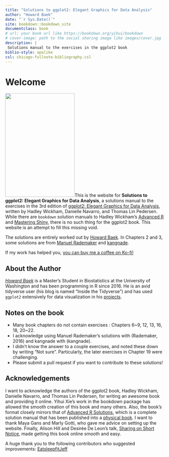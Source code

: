 ```yaml
--- 
title: "Solutions to ggplot2: Elegant Graphics for Data Analysis"
author: "Howard Baek"
date: "`r Sys.Date()`"
site: bookdown::bookdown_site
documentclass: book
# url: your book url like https://bookdown.org/yihui/bookdown
# cover-image: path to the social sharing image like images/cover.jpg
description: |
 Solutions manual to the exercises in the ggplot2 book
biblio-style: apalike
csl: chicago-fullnote-bibliography.csl
---
```


# Welcome {-}

<img src="img/ggplot2-cover.png" class="cover" width="220" height="328"/>This is the website for  **Solutions to ggplot2: Elegant Graphics for Data Analysis**, a solutions manual to the exercises in the 3rd edition of [ggplot2: Elegant Graphics for Data Analysis](https://ggplot2-book.org/index.html), written by Hadley Wickham, Danielle Navarro, and Thomas Lin Pedersen. While there are `bookdown` solution manuals to Hadley Wickham's [Advanced R](https://advanced-r-solutions.rbind.io/) and [Mastering Shiny](https://mastering-shiny-solutions.netlify.app/), there is no such thing for the ggplot2 book. This website is an attempt to fill this missing void.

The solutions are entirely worked out by [Howard Baek](http://insidethetv.rbind.io/). In Chapters 2 and 3, some solutions are from [Manuel Rademaker](https://github.com/M-E-Rademaker/ggplot2-book-solutions) and [kangnade](https://github.com/kangnade/ggplot2-solutions).

If my work has helped you, [you can buy me a coffee on Ko-fi!](https://ko-fi.com/howardbaek)

## About the Author 

[_Howard Baek_](http://insidethetv.rbind.io/) is a Master’s Student in Biostatistics at the University of Washington and has been programming in R since 2016. He is an avid tidyverse user (his blog is named "Inside the Tidyverse") and has used `ggplot2` extensively for data visualization in his [projects](https://github.com/howardbaek).


## Notes on the book

- Many book chapters do not contain exercises : Chapters 6~9, 12, 13, 16, 18, 20~22.
- I acknowledge using Manuel Rademaker's solutions with (Rademaker, 2016) and kangnade with (kangnade).
- I didn't know the answer to a couple exercises, and noted these down by writing "Not sure". Particularly, the later exercises in Chapter 19 were challenging. 
- Please submit a pull request if you want to contribute to these solutions!


## Acknowledgements

I want to acknowledge the authors of the ggplot2 book, Hadley Wickham, Danielle Navarro, and Thomas Lin Pedersen, for writing an awesome book and providing it online. Yihui Xie's work in the bookdown package has allowed the smooth creation of this book and many others. Also, the book's format closely mirrors that of [Advanced R Solutions](https://advanced-r-solutions.rbind.io/), which is a complete solution manual that has been published into a [physical book](https://twitter.com/RobCalver5/status/1434926626408701962). I want to thank Maya Gans and Marly Gotti, who gave me advice on setting up the website. Finally, Alison Hill and Desirée De Leon's talk, [Sharing on Short Notice](https://youtu.be/QcE4RBH2auQ), made getting this book online smooth and easy.

A huge thank you to the following contributors who suggested improvements: [EatsleepfitJeff](https://twitter.com/EatsleepfitJeff)